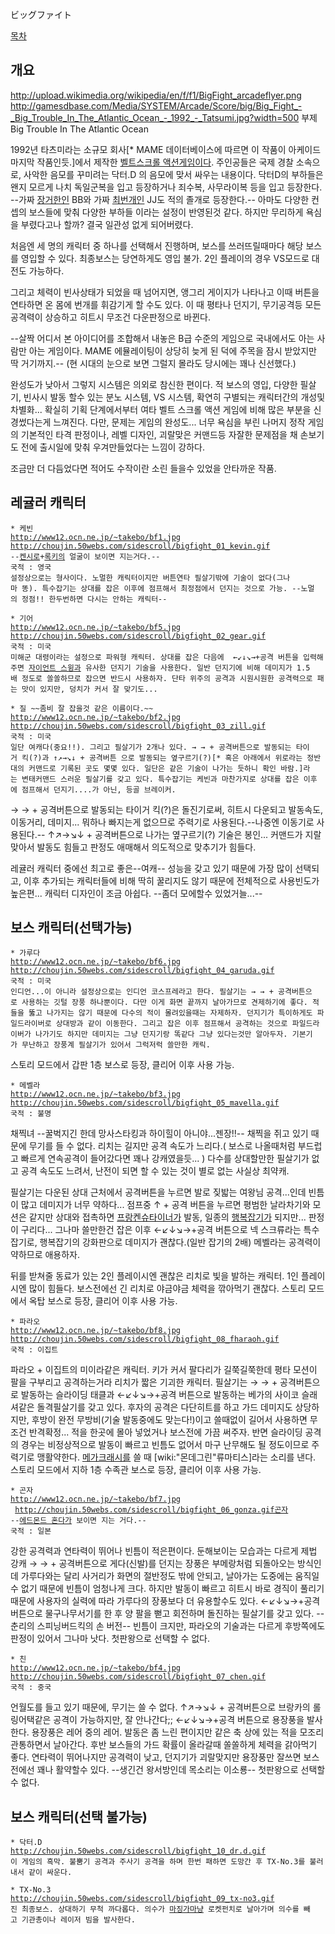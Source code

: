 ビッグファイト

[[목차]]
== 개요 ==
http://upload.wikimedia.org/wikipedia/en/f/f1/BigFight_arcadeflyer.png
http://gamesdbase.com/Media/SYSTEM/Arcade/Score/big/Big_Fight_-_Big_Trouble_In_The_Atlantic_Ocean_-_1992_-_Tatsumi.jpg?width=500
{{{#!html
<object style="height: 390px; width: 640px"><param name="movie" value="http://www.youtube.com/v/UAJR-3KOODQ?version=3&feature=player_detailpage"><param name="allowFullScreen" value="true"><param name="allowScriptAccess" value="always"><embed src="http://www.youtube.com/v/UAJR-3KOODQ?version=3&feature=player_detailpage" type="application/x-shockwave-flash" allowfullscreen="true" allowScriptAccess="always" width="640" height="360"></object>
}}}
부제 Big Trouble In The Atlantic Ocean

1992년 타츠미라는 소규모 회사[* MAME 데이터베이스에 따르면 이 작품이 아케이드 마지막 작품인듯.]에서 제작한 [[벨트스크롤 액션게임]]이다. 주인공들은 국제 경찰 소속으로, 사악한 음모를 꾸미려는 닥터.D 의 음모에 맞서 싸우는 내용이다. 닥터D의 부하들은 왠지 모르게 나치 독일군복을 입고 등장하거나 죄수복, 사무라이복 등을 입고 등장한다. --가짜 [[장거한]]인 BB와 가짜 [[최번개]]인 JJ도 적의 졸개로 등장한다.-- 아마도 다양한 컨셉의 보스들에 맞춰 다양한 부하들 이라는 설정이 반영된것 같다. 하지만 무리하게 욕심을 부렸다고나 할까? 결국 일관성 없게 되어버렸다.

처음엔 세 명의 캐릭터 중 하나를 선택해서 진행하며, 보스를 쓰러뜨릴때마다 해당 보스를 영입할 수 있다. 최종보스는 당연하게도 영입 불가. 2인 플레이의 경우 VS모드로 대전도 가능하다.

그리고 체력이 빈사상태가 되었을 때 넘어지면, 앵그리 게이지가 나타나고 이때 버튼을 연타하면 온 몸에 번개를 휘감기게 할 수도 있다. 이 때 평타나 던지기, 무기공격등 모든 공격력이 상승하고 히트시 무조건 다운판정으로 바뀐다.

--살짝 어디서 본 아이디어를 조합해서 내놓은 B급 수준의 게임으로 국내에서도 아는 사람만 아는 게임이다. MAME 에뮬레이팅이 상당히 늦게 된 덕에 주목을 잠시 받았지만 딱 거기까지.-- (현 시대의 눈으로 보면 그럴지 몰라도 당시에는 꽤나 신선했다.)

완성도가 낮아서 그렇지 시스템은 의외로 참신한 편이다. 적 보스의 영입, 다양한 필살기, 빈사시 발동 할수 있는 분노 시스템, VS 시스템, 확연히 구별되는 캐릭터간의 개성및 차별화... 
확실히 기획 단계에서부터 여타 벨트 스크롤 액션 게임에 비해 많은 부분을 신경썼다는게 느껴진다. 다만, 문제는 게임의 완성도... 너무 욕심을 부린 나머지 정작 게임의 기본적인 타격 판정이나, 레벨 디자인, 괴랄맞은 커맨드등 자잘한 문제점을 채 손보기도 전에 출시일에 맞춰 우겨만들었다는 느낌이 강하다.

조금만 더 다듬었다면 적어도 수작이란 소린 들을수 있었을 안타까운 작품.
== 레귤러 캐릭터 == 

 * 케빈
 http://www12.ocn.ne.jp/~takebo/bf1.jpg
 http://choujin.50webs.com/sidescroll/bigfight_01_kevin.gif
 --[[켄시로]]+[[록키]]의 얼굴이 보이면 지는거다.--  
 국적 : 영국 
 설정상으로는 형사이다. 노멀한 캐릭터이지만 버튼연타 필살기밖에 기술이 없다(그나마 똥). 특수잡기는 상대를 잡은 이후에 점프해서 최정점에서 던지는 것으로 가능. --노멀의 정점!! 한두번하면 다시는 안하는 캐릭터--

 * 기어
 http://www12.ocn.ne.jp/~takebo/bf5.jpg
 http://choujin.50webs.com/sidescroll/bigfight_02_gear.gif
 국적 : 미국
 미해군 대령이라는 설정으로 파워형 캐릭터. 상대를 잡은 다음에  ←↙↓↘→+공격 버튼을 입력해주면 [[자이언트 스윙]]과 유사한 던지기 기술을 사용한다. 일반 던지기에 비해 데미지가 1.5배 정도로 쏠쏠하므로 잡으면 반드시 사용하자. 단타 위주의 공격과 시원시원한 공격력으로 패는 맛이 있지만, 덩치가 커서 잘 맞기도...

 * 질 ~~좀비 잘 잡을것 같은 이름이다.~~
 http://www12.ocn.ne.jp/~takebo/bf2.jpg
 http://choujin.50webs.com/sidescroll/bigfight_03_zill.gif
 국적 : 미국
 일단 여캐다(중요!!). 그리고 필살기가 2개나 있다. → → + 공격버튼으로 발동되는 타이거 킥(?)과 ↑↗→↘↓ + 공격버튼 으로 발동되는 옆구르기(?)[* 혹은 아래에서 위로라는 정반대의 커맨드로 기록된 곳도 몇몇 있다. 일단은 같은 기술이 나가는 듯하니 확인 바람.]라는 변태커맨드 스러운 필살기를 갖고 있다. 특수잡기는 케빈과 마찬가지로 상대를 잡은 이후에 점프해서 던지기....가 아닌, 등골 브레이커. 

→ → + 공격버튼으로 발동되는 타이거 킥(?)은 돌진기로써, 히트시 다운되고 발동속도, 이동거리, 데미지... 뭐하나 빠지는게 없으므로 주력기로 사용된다.--나중엔 이동기로 사용된다.--
↑↗→↘↓ + 공격버튼으로 나가는 옆구르기(?) 기술은 봉인... 커맨드가 지랄맞아서 발동도 힘들고 판정도 애매해서 의도적으로 맞추기가 힘들다.

레귤러 캐릭터 중에선 최고로 좋은--여캐-- 성능을 갖고 있기 때문에 가장 많이 선택되고, 이후 추가되는 캐릭터들에 비해 딱히 꿀리지도 않기 때문에 전체적으로 사용빈도가 높은편... 캐릭터 디자인이 조금 아쉽다. --좀더 모에할수 있었거늘...--
== 보스 캐릭터(선택가능) ==

 * 가루다
 http://www12.ocn.ne.jp/~takebo/bf6.jpg
 http://choujin.50webs.com/sidescroll/bigfight_04_garuda.gif
 국적 : 미국
 인디언...이 아니라 설정상으로는 인디언 코스프레라고 한다. 필살기는 → → + 공격버튼으로 사용하는 깃털 장풍 하나뿐이다. 다만 이게 화면 끝까지 날아가므로 견제하기에 좋다. 적들을 뚫고 나가지는 않기 때문에 다수의 적이 몰려있을때는 자제하자. 던지기가 특이하게도 파일드라이버로 상대방과 같이 이동한다. 그리고 잡은 이후 점프해서 공격하는 것으로 파일드라이버가 나가기도 하지만 데미지는 그냥 던지기랑 똑같다 그냥 있다는것만 알아두자. 기본기가 무난하고 장풍계 필살기가 있어서 그럭저럭 쓸만한 캐릭. 
스토리 모드에서 갑판 1층 보스로 등장, 클리어 이후 사용 가능.

 * 메벨라
 http://www12.ocn.ne.jp/~takebo/bf3.jpg
 http://choujin.50webs.com/sidescroll/bigfight_05_mavella.gif
 국적 : 불명
채찍녀 --꿀벅지긴 한데 망사스타킹과 하이힐이 아니야...젠장!!-- 채찍을 쥐고 있기 때문에 무기를 들 수 없다. 리치는 길지만 공격 속도가 느리다.( 보스로 나올때처럼 부드럽고 빠르게 연속공격이 들어갔다면 꽤나 강캐였을듯... ) 다수를 상대할만한 필살기가 없고 공격 속도도 느려서, 난전이 되면 할 수 있는 것이 별로 없는 사실상 최약캐.

필살기는
다운된 상대 근처에서 공격버튼을 누르면 발로 짖밟는 여왕님 공격...인데 빈틈이 많고 데미지가 너무 약하다... 
점프중 ↑ + 공격 버튼을 누르면 평범한 날라차기와 모션은 같지만 상대와 접촉하면 [[프랑켄슈타이너]]가 발동, 일종의 [[행복잡기]]가 되지만... 판정이 구리다... 
그나마 쓸만한건 잡은 이후 ←↙↓↘→+공격 버튼으로 넥 스크류라는 특수잡기로, 행복잡기의 강화판으로 데미지가 괜찮다.(일반 잡기의 2배) 메벨라는 공격력이 약하므로 애용하자.

뒤를 받쳐줄 동료가 있는 2인 플레이시엔 괜찮은 리치로 빛을 발하는 캐릭터. 1인 플레이시엔 많이 힘들다. 보스전에선 긴 리치로 야금야금 체력을 깎아먹기 괜찮다. 
스토리 모드에서 옥탑 보스로 등장, 클리어 이후 사용 가능.


 * 파라오
 http://www12.ocn.ne.jp/~takebo/bf8.jpg
 http://choujin.50webs.com/sidescroll/bigfight_08_fharaoh.gif
 국적 : 이집트
파라오 + 이집트의 미이라같은 캐릭터. 키가 커서 팔다리가 길쭉길쭉한데 평타 모션이 팔을 구부리고 공격하는거라 리치가 짧은 기괴한 캐릭터.
필살기는 → → + 공격버튼으로 발동하는 슬라이딩 태클과 ←↙↓↘→+공격 버튼으로 발동하는 베가의 사이코 슬래셔같은 돌격필살기를 갖고 있다. 후자의 공격은 다단히트를 하고 가드 데미지도 상당하지만, 후방이 완전 무방비(기술 발동중에도 맞는다!)이고 쓸때없이 길어서 사용하면 무조건 반격확정... 적을 한곳에 몰아 넣었거나 보스전에 가끔 써주자. 반면 슬라이딩 공격의 경우는 비정상적으로 발동이 빠르고 빈틈도 없어서 마구 난무해도 될 정도이므로 주력기로 맹활약한다. [[메가크래시]]를 쓸 때 [wiki:"몬데그린"류마티스]라는 소리를 낸다.
스토리 모드에서 지하 1층 수족관 보스로 등장, 클리어 이후 사용 가능.


 * 곤자
 http://www12.ocn.ne.jp/~takebo/bf7.jpg
  http://choujin.50webs.com/sidescroll/bigfight_06_gonza.gif곤자 
 --[[에드몬드 혼다]]가 보이면 지는 거다.--
 국적 : 일본
강한 공격력과 연타력이 뛰어나 빈틈이 적은편이다. 둔해보이는 모습과는 다르게 제법 강캐
→ → + 공격버튼으로 게다(신발)를 던지는 장풍은 부메랑처럼 되돌아오는 방식인데 가루다와는 달리 사거리가 화면의 절반정도 밖에 안되고, 날아가는 도중에는 움직일 수 없기 때문에 빈틈이 엄청나게 크다. 하지만 발동이 빠르고 히트시 바로 경직이 풀리기 때문에 사용자의 실력에 따라 가루다의 장풍보다 더 유용할수도 있다.
←↙↓↘→+공격 버튼으로 물구나무서기를 한 후 양 팔을 뻗고 회전하며 돌진하는 필살기를 갖고 있다. --춘리의 스피닝버드킥의 손 버전-- 빈틈이 크지만, 파라오의 기술과는 다르게 후방쪽에도 판정이 있어서 그나마 낫다.
첫판왕으로 선택할 수 없다.

 * 친
 http://www12.ocn.ne.jp/~takebo/bf4.jpg
 http://choujin.50webs.com/sidescroll/bigfight_07_chen.gif
 국적 : 중국
언월도를 들고 있기 때문에, 무기는 쓸 수 없다. 
↑↗→↘↓ + 공격버튼으로 브랑카의 롤링어택같은 공격이 가능하지만, 잘 안나간다;;
←↙↓↘→+공격 버튼으로 용장풍을 발사한다. 용장풍은 레어 중의 레어. 발동은 좀 느린 편이지만 같은 축 상에 있는 적을 모조리 관통하면서 날아간다. 후반 보스들의 가드 확률이 올라갈때 쏠쏠하게 체력을 갉아먹기 좋다.
연타력이 뛰어나지만 공격력이 낮고, 던지기가 괴랄맞지만 용장풍만 잘쓰면 보스전에선 꽤나 활약할수 있다. --생긴건 왕서방인데 목소리는 이소룡--
첫판왕으로 선택할 수 없다. 

== 보스 캐릭터(선택 불가능) == 

 * 닥터.D
 http://choujin.50webs.com/sidescroll/bigfight_10_dr.d.gif
 이 게임의 흑막. 불뿜기 공격과 주사기 공격을 하며 한번 패하면 도망간 후 TX-No.3를 불러내서 같이 싸운다.

 * TX-No.3
 http://choujin.50webs.com/sidescroll/bigfight_09_tx-no3.gif
 진 최종보스. 상대하기 무척 까다롭다. 의수가 [[마징가]]마냥 로켓펀치로 날아가며 의수를 빼고 기관총이나 레이저 빔을 발사한다. 
